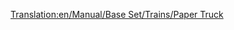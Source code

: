 [[Translation:en/Manual/Base Set/Trains/Paper Truck]]
{{es/Vagones|Imagen=[[File:en/Papertruck.png]]
|Nombre=Vagón de Papel
|PrecioNormal=2,296 € (1,148 £)
|PesoNormal=18 / 38 t
|CapacidadNormal=20 t de papel
|PrecioMono="
|PesoMono=18 / 43 t
|CapacidadMono=25 t de papel
|PrecioMag="
|PesoMag=18 / 45 t
|CapacidadMag=27 t de papel
|Descripción=Los '''vagones de papel''' son necesarios para transaportar [[es/Manual/Base Set/Cargos/Papel|papel]] de las [[es/Manual/Base Set/Industries/Papelera|papeleras]] a las [[es/Manual/Base Set/Industries/Imprenta|imprentas]]. Disponible sólo en el clima [[es/Manual/Clima#subartico|subártico]].
}}
